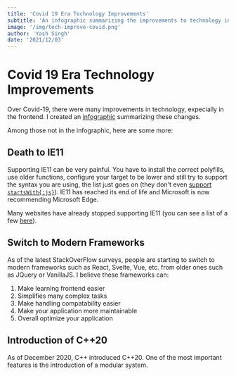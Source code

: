 ```yaml
---
title: 'Covid 19 Era Technology Improvements'
subtitle: 'An infographic summarizing the improvements to technology in Covid-19'
image: '/img/tech-improve-covid.png'
author: 'Yash Singh'
date: '2021/12/03'
---
```


# Covid 19 Era Technology Improvements

Over Covid-19, there were many improvements in technology, expecially in the frontend. I created an [infographic](/infographic/tech-covid)
summarizing these changes.

Among those not in the infographic, here are some more:

## Death to IE11

Supporting IE11 can be very painful. You have to install the correct polyfills,
use older functions, configure your target to be lower and still try to support
the syntax you are using, the list just goes on (they don't even [support `startsWith{:js}`](https://developer.mozilla.org/en-US/docs/Web/JavaScript/Reference/Global_Objects/String/startsWith#browser_compatibility)).
IE11 has reached its end of life and Microsoft is now recommending Microsoft Edge.

Many websites have already stopped supporting IE11 (you can see a list of a few [here](https://death-to-ie11.com/)).

## Switch to Modern Frameworks

As of the latest StackOverFlow surveys, people are starting to switch to modern
frameworks such as React, Svelte, Vue, etc. from older ones such as JQuery or VanillaJS. I believe
these frameworks can:

1. Make learning frontend easier
2. Simplifies many complex tasks
3. Make handling compatability easier
4. Make your application more maintainable
5. Overall optimize your application

## Introduction of C++20

As of December 2020, C++ introduced C++20. One of the most important features
is the introduction of a modular system.
